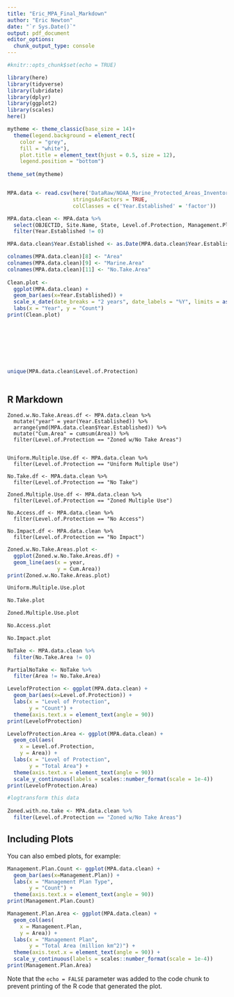 ```yaml
---
title: "Eric_MPA_Final_Markdown"
author: "Eric Newton"
date: "`r Sys.Date()`"
output: pdf_document
editor_options: 
  chunk_output_type: console
---
```


```r
#knitr::opts_chunk$set(echo = TRUE)

library(here)
library(tidyverse)
library(lubridate)
library(dplyr)
library(ggplot2)
library(scales)
here()

mytheme <- theme_classic(base_size = 14)+
  theme(legend.background = element_rect(
    color = "grey",
    fill = "white"),
    plot.title = element_text(hjust = 0.5, size = 12),
    legend.position = "bottom")
    
theme_set(mytheme)


MPA.data <- read.csv(here('DataRaw/NOAA_Marine_Protected_Areas_Inventory_2023.csv'),
                     stringsAsFactors = TRUE, 
                     colClasses = c('Year.Established' = 'factor'))

MPA.data.clean <- MPA.data %>%
  select(OBJECTID, Site.Name, State, Level.of.Protection, Management.Plan, Year.Established, Marine.Status, Area..km2., Marine.Area..km2., Percent.Area.Marine, No.Take.Area..km2., Longitude, Latitude) %>% 
  filter(Year.Established != 0)

MPA.data.clean$Year.Established <- as.Date(MPA.data.clean$Year.Established, format = '%Y')

colnames(MPA.data.clean)[8] <- "Area"
colnames(MPA.data.clean)[9] <- "Marine.Area"
colnames(MPA.data.clean)[11] <- "No.Take.Area"
  
Clean.plot <- 
  ggplot(MPA.data.clean) +
  geom_bar(aes(x=Year.Established)) +
  scale_x_date(date_breaks = "2 years", date_labels = "%Y", limits = as.Date(c("2000-11-15", "2023-11-15"))) +
  labs(x = "Year", y = "Count")
print(Clean.plot)




  
  
  
  
unique(MPA.data.clean$Level.of.Protection)



```

## R Markdown

```Level
Zoned.w.No.Take.Areas.df <- MPA.data.clean %>% 
  mutate("year" = year(Year.Established)) %>%
  arrange(ymd(MPA.data.clean$Year.Established)) %>% 
  mutate("Cum.Area" = cumsum(Area)) %>% 
  filter(Level.of.Protection == "Zoned w/No Take Areas")
  

Uniform.Multiple.Use.df <- MPA.data.clean %>% 
  filter(Level.of.Protection == "Uniform Multiple Use")

No.Take.df <- MPA.data.clean %>% 
  filter(Level.of.Protection == "No Take")

Zoned.Multiple.Use.df <- MPA.data.clean %>% 
  filter(Level.of.Protection == "Zoned Multiple Use")

No.Access.df <- MPA.data.clean %>% 
  filter(Level.of.Protection == "No Access")

No.Impact.df <- MPA.data.clean %>% 
  filter(Level.of.Protection == "No Impact")

```

```r

Zoned.w.No.Take.Areas.plot <- 
  ggplot(Zoned.w.No.Take.Areas.df) +
  geom_line(aes(x = year,
                y = Cum.Area))
print(Zoned.w.No.Take.Areas.plot)

Uniform.Multiple.Use.plot

No.Take.plot

Zoned.Multiple.Use.plot

No.Access.plot

No.Impact.plot

NoTake <- MPA.data.clean %>% 
  filter(No.Take.Area != 0)

PartialNoTake <- NoTake %>% 
  filter(Area != No.Take.Area)

LevelofProtection <- ggplot(MPA.data.clean) +
  geom_bar(aes(x=Level.of.Protection)) +
  labs(x = "Level of Protection",
       y = "Count") +
  theme(axis.text.x = element_text(angle = 90))
print(LevelofProtection)

LevelofProtection.Area <- ggplot(MPA.data.clean) +
  geom_col(aes(
    x = Level.of.Protection,
    y = Area)) +
  labs(x = "Level of Protection",
       y = "Total Area") +
  theme(axis.text.x = element_text(angle = 90))
  scale_y_continuous(labels = scales::number_format(scale = 1e-4))
print(LevelofProtection.Area)

#logtransform this data
  
Zoned.with.no.take <- MPA.data.clean %>% 
  filter(Level.of.Protection == "Zoned w/No Take Areas")

```

## Including Plots

You can also embed plots, for example:

```r

Management.Plan.Count <- ggplot(MPA.data.clean) +
  geom_bar(aes(x=Management.Plan)) +
  labs(x = "Management Plan Type",
       y = "Count") +
  theme(axis.text.x = element_text(angle = 90))
print(Management.Plan.Count)

Management.Plan.Area <- ggplot(MPA.data.clean) +
  geom_col(aes(
    x = Management.Plan,
    y = Area)) +
  labs(x = "Management Plan",
       y = "Total Area (million km^2)") +
  theme(axis.text.x = element_text(angle = 90)) +
  scale_y_continuous(labels = scales::number_format(scale = 1e-4))
print(Management.Plan.Area)

```

Note that the `echo = FALSE` parameter was added to the code chunk to prevent printing of the R code that generated the plot.
